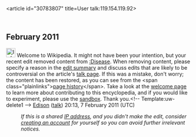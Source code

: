 <article id="30783807" title=User talk:119.154.119.92>
	<talkpage id="30783807" title="User talk:119.154.119.92">
== February 2011 ==
[[Image:Information.svg|25px|alt=|link=]] Welcome to Wikipedia. It might not have been your intention, but your recent edit removed content from [[:Disease]]. When removing content, please specify a reason in the [[Help:Edit summary|edit summary]] and discuss edits that are likely to be controversial on the article's [[Wikipedia:Talk page|talk page]]. If this was a mistake, don't worry; the content has been restored, as you can see from the &lt;span class=&quot;plainlinks&quot;&gt;[http://en.wikipedia.org/w/index.php?title=Disease&amp;action=history page history]&lt;/span&gt;. Take a look at the [[Wikipedia:Welcoming committee/Welcome to Wikipedia|welcome page]] to learn more about contributing to this encyclopedia, and if you would like to experiment, please use the [[Wikipedia:Sandbox|sandbox]].  Thank you.&lt;!-- Template:uw-delete1 --&gt; [[User:Edison|Edison]] ([[User talk:Edison|talk]]) 20:13, 7 February 2011 (UTC)
:''If this is a shared [[IP address]], and you didn't make the edit, consider [[Wikipedia:Why create an account?|creating an account]] for yourself so you can avoid further irrelevant notices.''
	</talkpage>
</article>